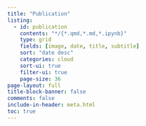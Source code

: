 ```yaml
---
title: "Publication"
listing:
  - id: publication
    contents: "*/{*.qmd,*.md,*.ipynb}"
    type: grid
    fields: [image, date, title, subtitle]
    sort: "date desc"
    categories: cloud
    sort-ui: true
    filter-ui: true
    page-size: 36     
page-layout: full
title-block-banner: false
comments: false
include-in-header: meta.html  
toc: true
---
```



::: {#posts}
:::
